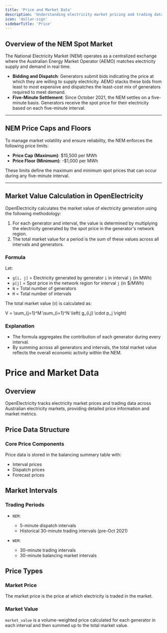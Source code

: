 ```yaml
---
title: 'Price and Market Data'
description: 'Understanding electricity market pricing and trading data'
icon: 'dollar-sign'
sidebarTitle: 'Price'
---
```



## Overview of the NEM Spot Market
The National Electricity Market (NEM) operates as a centralized exchange where the Australian Energy Market Operator (AEMO) matches electricity supply and demand in real time.

- **Bidding and Dispatch**: Generators submit bids indicating the price at which they are willing to supply electricity. AEMO stacks these bids from least to most expensive and dispatches the least-cost mix of generators required to meet demand.
- **Five-Minute Settlement**: Since October 2021, the NEM settles on a five-minute basis. Generators receive the spot price for their electricity based on each five-minute interval.


---

## NEM Price Caps and Floors
To manage market volatility and ensure reliability, the NEM enforces the following price limits:

- **Price Cap (Maximum)**: $15,500 per MWh
- **Price Floor (Minimum)**: -$1,000 per MWh

These limits define the maximum and minimum spot prices that can occur during any five-minute interval.

---

## Market Value Calculation in OpenElectricity

OpenElectricity calculates the market value of electricity generation using the following methodology:

1. For each generator and interval, the value is determined by multiplying the electricity generated by the spot price in the generator's network region.
2. The total market value for a period is the sum of these values across all intervals and generators.

### Formula
Let:
- `g[i, j]` = Electricity generated by generator `i` in interval `j` (in MWh)
- `p[j]` = Spot price in the network region for interval `j` (in $/MWh)
- `N` = Total number of generators
- `M` = Total number of intervals

The total market value (`V`) is calculated as:

<latex>
V = \sum_{j=1}^M \sum_{i=1}^N \left( g_{i,j} \cdot p_j \right)
</latex>

### Explanation

- The formula aggregates the contribution of each generator during every interval.
- By summing across all generators and intervals, the total market value reflects the overall economic activity within the NEM.


# Price and Market Data

## Overview

OpenElectricity tracks electricity market prices and trading data across Australian electricity markets, providing detailed price information and market metrics.

## Price Data Structure

### Core Price Components

Price data is stored in the balancing summary table with:
- Interval prices
- Dispatch prices
- Forecast prices

## Market Intervals

### Trading Periods

- `NEM`:
  - 5-minute dispatch intervals
  - Historical 30-minute trading intervals (pre-Oct 2021)

- `WEM`:
  - 30-minute trading intervals
  - 30-minute balancing market intervals

## Price Types

### Market Price

The market price is the price at which electricity is traded in the market.

### Market Value

`market_value` is a volume-weighted price calculated for each generator in each interval and then summed up to the total market value.
